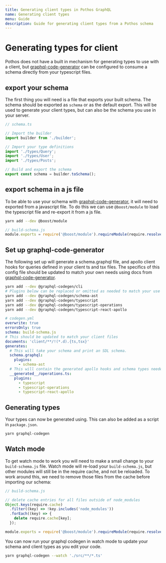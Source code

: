 ```yaml
---
title: Generating client types in Pothos GraphQL
name: Generating client types
menu: Guide
description: Guide for generating client types from a Pothos schema
---
```





# Generating types for client

Pothos does not have a built in mechanism for generating types to use with a client, but
[graphql-code-generator](https://www.graphql-code-generator.com/) can be configured to consume a
schema directly from your typescript files.

## export your schema

The first thing you will need is a file that exports your built schema. The schema should be
exported as `schema` or as the default export. This will be used to generate your client types, but
can also be the schema you use in your server.

```typescript
// schema.ts

// Import the builder
import builder from './builder';

// Import your type definitions
import './types/Query';
import './types/User';
import './types/Posts';

// Build and export the schema
export const schema = builder.toSchema();
```

## export schema in a js file

To be able to use your schema with
[graphql-code-generator](https://www.graphql-code-generator.com/), it will need to exported from a
javascript file. To do this we can use `@boost/module` to load the typescript file and re-export it
from a js file.

```bash
yarn add --dev @boost/module
```

```js
// build-schema.js
module.exports = require('@boost/module').requireModule(require.resolve('./schema.ts'));
```

## Set up graphql-code-generator

The following set up will generate a schema.graphql file, and apollo client hooks for queries
defined in your client ts and tsx files. The specifics of this config file should be updated to
match your own needs using docs from
[graphql-code-generator](https://www.graphql-code-generator.com/).

```bash
yarn add --dev @graphql-codegen/cli
# Plugins below can be replaced or omitted as needed to match your use case
yarn add --dev @graphql-codegen/schema-ast
yarn add --dev @graphql-codegen/typescript
yarn add --dev @graphql-codegen/typescript-operations
yarn add --dev @graphql-codegen/typescript-react-apollo
```

```yml
# codegen.yml
overwrite: true
errorsOnly: true
schema: build-schema.js
# This should be updated to match your client files
documents: 'client/**/!(*.d).{ts,tsx}'
generates:
  # This will take your schema and print an SDL schema.
  schema.graphql:
    plugins:
      - schema-ast
  # This will contain the generated apollo hooks and schema types needed to make type-safe queries with the apollo client
  __generated__/operations.ts:
    plugins:
      - typescript
      - typescript-operations
      - typescript-react-apollo
```

## Generating types

Your types can now be generated using. This can also be added as a script in `package.json`.

```bash
yarn graphql-codegen
```

## Watch mode

To get watch mode to work you will need to make a small change to your `build-schema.js` file. Watch
mode will re-load your `build-schema.js`, but other modules will still be in the require cache, and
not be reloaded. To work around this, we need to remove those files from the cache before importing
our schema:

```js
// build-schema.js

// delete cache entries for all files outside of node_modules
Object.keys(require.cache)
  .filter((key) => !key.includes('node_modules'))
  .forEach((key) => {
    delete require.cache[key];
  });

module.exports = require('@boost/module').requireModule(require.resolve('./schema.ts'));
```

You can now run your graphql codegen in watch mode to update your schema and client types as you
edit your code.

```bash
yarn graphql-codegen --watch './src/**/*.ts'
```
